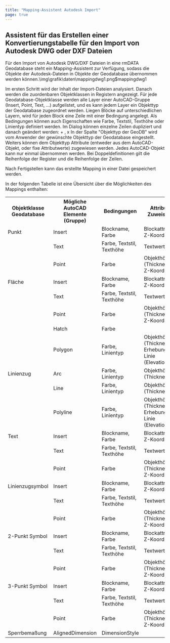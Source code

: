 ```yaml
---
title: "Mapping-Assistent Autodesk Import"
page: true
---
```

## Assistent f&#252;r das Erstellen einer Konvertierungstabelle f&#252;r den Import von Autodesk DWG oder DXF Dateien

F&#252;r den Import von Autodesk DWG/DXF Dateien in eine rmDATA Geodatabase steht ein Mapping-Assistent zur Verf&#252;gung, sodass die Objekte der Autodesk-Dateien in Objekte der Geodatabase &#252;bernommen werden k&#246;nnen.<Image>\img\grafik\daten\mappingdwg1.png$mappingdwg1</Image>

Im ersten Schritt wird der Inhalt der Import-Dateien analysiert.
Danach werden die zuordenbaren Objektklassen in Registern angezeigt.
F&#252;r jede Geodatabase-Objektklasse werden alle Layer einer AutoCAD-Gruppe (Insert, Point, Text, ...) aufgelistet, und es kann jedem Layer ein Objekttyp der Geodatabase zugeordnet werden.
Liegen Bl&#246;cke auf unterschiedlichen Layern, wird f&#252;r jeden Block eine Zeile mit einer Bedingung angelegt. Als Bedingungen k&#246;nnen auch Eigenschaften wie Farbe, Textstil, Texth&#246;he oder Linientyp definiert werden.
Im Dialog k&#246;nnen einzelne Zeilen dupliziert und danach ge&#228;ndert werden:  <Border>+</Border> ,  <Border>x</Border> 
In der Spalte &quot;Objekttyp der GeoDB&quot; wird vom Anwender der gew&#252;nschte Objekttyp der Geodatabase eingestellt. 
Weiters k&#246;nnen dem Objekttyp Attribute (entweder aus dem AutoCAD-Objekt, oder fixe Attributwerte) zugewiesen werden.
Jedes AutoCAD-Objekt kann nur einmal &#252;bernommen werden. Bei Doppeldefinitionen gilt die Reihenfolge der Register und die Reihenfolge der Zeilen.

<Success>
Nach  <Border>Fertigstellen</Border>  kann das erstellte Mapping in einer Datei gespeichert werden.
</Success>


In der folgenden Tabelle ist eine &#220;bersicht &#252;ber die M&#246;glichkeiten des Mappings enthalten:
<table>
<tr><th>Objektklasse Geodatabase</th>
<th>M&#246;gliche AutoCAD Elemente (Gruppe)</th>
<th>Bedingungen</th>
<th>Attribut-Zuweisung</th>
</tr>
<tr><td>Punkt</td>
<td>Insert</td>
<td>Blockname, Farbe</td>
<td>Blockattribute, Z-Koordinate</td>
</tr>
<tr><td></td>
<td>Text</td>
<td>Farbe, Textstil, Texth&#246;he</td>
<td>Textwert</td>
</tr>
<tr><td></td>
<td>Point</td>
<td>Farbe</td>
<td>Objekth&#246;he (Thickness), Z-Koordinate</td>
</tr>
<tr><td>Fl&#228;che</td>
<td>Insert</td>
<td>Blockname, Farbe</td>
<td>Blockattribute, Z-Koordinate</td>
</tr>
<tr><td></td>
<td>Text</td>
<td>Farbe, Textstil, Texth&#246;he</td>
<td>Textwert</td>
</tr>
<tr><td></td>
<td>Point</td>
<td>Farbe</td>
<td>Objekth&#246;he (Thickness), Z-Koordinate</td>
</tr>
<tr><td></td>
<td>Hatch</td>
<td>Farbe</td>
<td></td>
</tr>
<tr><td></td>
<td>Polygon</td>
<td>Farbe, Linientyp</td>
<td>Objekth&#246;he (Thickness), Erhebung der Linie (Elevation)</td>
</tr>
<tr><td>Linienzug</td>
<td>Arc</td>
<td>Farbe, Linientyp</td>
<td>Objekth&#246;he (Thickness)</td>
</tr>
<tr><td></td>
<td>Line</td>
<td>Farbe, Linientyp</td>
<td>Objekth&#246;he (Thickness)</td>
</tr>
<tr><td></td>
<td>Polyline</td>
<td>Farbe, Linientyp</td>
<td>Objekth&#246;he (Thickness), Erhebung der Linie (Elevation)</td>
</tr>
<tr><td>Text</td>
<td>Insert</td>
<td>Blockname, Farbe</td>
<td>Blockattribute, Z-Koordinate</td>
</tr>
<tr><td></td>
<td>Text</td>
<td>Farbe, Textstil, Texth&#246;he</td>
<td>Textwert</td>
</tr>
<tr><td></td>
<td>Point</td>
<td>Farbe</td>
<td>Objekth&#246;he (Thickness), Z-Koordinate</td>
</tr>
<tr><td>Linienzugsymbol</td>
<td>Insert</td>
<td>Blockname, Farbe</td>
<td>Blockattribute, Z-Koordinate</td>
</tr>
<tr><td></td>
<td>Text</td>
<td>Farbe, Textstil, Texth&#246;he</td>
<td>Textwert</td>
</tr>
<tr><td></td>
<td>Point</td>
<td>Farbe</td>
<td>Objekth&#246;he (Thickness), Z-Koordinate</td>
</tr>
<tr><td>2-Punkt Symbol</td>
<td>Insert</td>
<td>Blockname, Farbe</td>
<td>Blockattribute, Z-Koordinate</td>
</tr>
<tr><td></td>
<td>Text</td>
<td>Farbe, Textstil, Texth&#246;he</td>
<td>Textwert</td>
</tr>
<tr><td></td>
<td>Point</td>
<td>Farbe</td>
<td>Objekth&#246;he (Thickness), Z-Koordinate</td>
</tr>
<tr><td>3-Punkt Symbol</td>
<td>Insert</td>
<td>Blockname, Farbe</td>
<td>Blockattribute, Z-Koordinate</td>
</tr>
<tr><td></td>
<td>Text</td>
<td>Farbe, Textstil, Texth&#246;he</td>
<td>Textwert</td>
</tr>
<tr><td></td>
<td>Point</td>
<td>Farbe</td>
<td>Objekth&#246;he (Thickness), Z-Koordinate</td>
</tr>
<tr><td>Sperrbema&#223;ung</td>
<td>AlignedDimension</td>
<td>DimensionStyle</td>
<td></td>
</tr>
</table>


